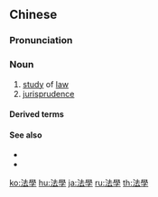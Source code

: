 {{also|法学}}
==Chinese==
{{zh-forms|s=法学}}

===Pronunciation===
{{zh-pron
|m=fǎxué
|c=faat3 hok6
|cat=n
}}

===Noun===
{{zh-noun}}

# [[study]] of [[law]]
# [[jurisprudence]]

====Derived terms====
{{zh-der|法學院|實證法學}}

====See also====
* {{zh-l|法理學}}
* {{zh-l|法律學}}

[[ko:法學]]
[[hu:法學]]
[[ja:法學]]
[[ru:法學]]
[[th:法學]]